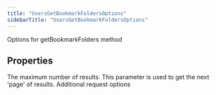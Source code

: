 ```yaml
---
title: "UsersGetBookmarkFoldersOptions"
sidebarTitle: "UsersGetBookmarkFoldersOptions"
---
```


Options for getBookmarkFolders method

## Properties

<ParamField name="maxResults" type="`number`">
The maximum number of results.
</ParamField>





<ParamField name="paginationToken" type="`string`">
This parameter is used to get the next 'page' of results.
</ParamField>





<ParamField name="requestOptions" type="[`RequestOptions`](/xdks/typescript/reference/interfaces/RequestOptions)">
Additional request options
</ParamField>



